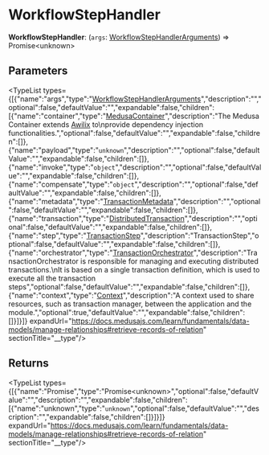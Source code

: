 
# WorkflowStepHandler

 **WorkflowStepHandler**: (`args`: [WorkflowStepHandlerArguments](../workflows.WorkflowStepHandlerArguments/page.mdx)) => Promise&#60;unknown&#62;

## Parameters

<TypeList types={[{"name":"args","type":"[WorkflowStepHandlerArguments](../workflows.WorkflowStepHandlerArguments/page.mdx)","description":"","optional":false,"defaultValue":"","expandable":false,"children":[{"name":"container","type":"[MedusaContainer](../workflows.MedusaContainer/page.mdx)","description":"The Medusa Container extends [Awilix](https://github.com/jeffijoe/awilix) to\nprovide dependency injection functionalities.","optional":false,"defaultValue":"","expandable":false,"children":[]},{"name":"payload","type":"`unknown`","description":"","optional":false,"defaultValue":"","expandable":false,"children":[]},{"name":"invoke","type":"`object`","description":"","optional":false,"defaultValue":"","expandable":false,"children":[]},{"name":"compensate","type":"`object`","description":"","optional":false,"defaultValue":"","expandable":false,"children":[]},{"name":"metadata","type":"[TransactionMetadata](../workflows.TransactionMetadata/page.mdx)","description":"","optional":false,"defaultValue":"","expandable":false,"children":[]},{"name":"transaction","type":"[DistributedTransaction](../../classes/workflows.DistributedTransaction/page.mdx)","description":"","optional":false,"defaultValue":"","expandable":false,"children":[]},{"name":"step","type":"[TransactionStep](../../classes/workflows.TransactionStep/page.mdx)","description":"TransactionStep","optional":false,"defaultValue":"","expandable":false,"children":[]},{"name":"orchestrator","type":"[TransactionOrchestrator](../../classes/workflows.TransactionOrchestrator/page.mdx)","description":"TransactionOrchestrator is responsible for managing and executing distributed transactions.\nIt is based on a single transaction definition, which is used to execute all the transaction steps","optional":false,"defaultValue":"","expandable":false,"children":[]},{"name":"context","type":"[Context](../../interfaces/workflows.Context/page.mdx)","description":"A context used to share resources, such as transaction manager, between the application and the module.","optional":true,"defaultValue":"","expandable":false,"children":[]}]}]} expandUrl="https://docs.medusajs.com/learn/fundamentals/data-models/manage-relationships#retrieve-records-of-relation" sectionTitle="__type"/>

## Returns

<TypeList types={[{"name":"Promise","type":"Promise&#60;unknown&#62;","optional":false,"defaultValue":"","description":"","expandable":false,"children":[{"name":"unknown","type":"`unknown`","optional":false,"defaultValue":"","description":"","expandable":false,"children":[]}]}]} expandUrl="https://docs.medusajs.com/learn/fundamentals/data-models/manage-relationships#retrieve-records-of-relation" sectionTitle="__type"/>
